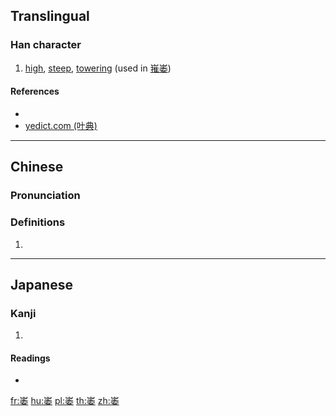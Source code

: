 {{also|嶉}}
==Translingual==

===Han character===
{{Han char|rn=46|rad=山|as=08|sn=11|four=22404|canj=UHDV|ids=⿱山委}}

# [[high]], [[steep]], [[towering]] (used in [[嶊崣]])

====References====
* {{Han ref|kx=0314.330|dkj=08205|dj=0615.190|hdz=10780.120|uh=5D23|ud=23843|bh=D542|bd=54594}}
*[http://yedict.com/htm/5D/5D8A.htm yedict.com (叶典)]

----

==Chinese==
{{zh-forms}}

===Pronunciation===
{{zh-pron
|m=wěi
|c=wai2
|cat=
}}

===Definitions===
{{zh-hanzi}}

# {{zh-only|嶊崣}}

----

==Japanese==

===Kanji===
{{ja-kanji|grade=|rs=山08}}

# {{defn|lang=ja|sort=山08}}

====Readings====
* {{ja-readings|on=[[い]] (i)|kun=}}

[[fr:崣]]
[[hu:崣]]
[[pl:崣]]
[[th:崣]]
[[zh:崣]]